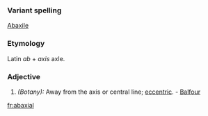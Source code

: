 ===Variant spelling===
[[Abaxile]]
===Etymology===
Latin ''ab'' + ''axis'' axle.
===Adjective===
#''(Botany):'' Away from the axis or central line; [[eccentric]]. - [[Balfour]]

[[fr:abaxial]]